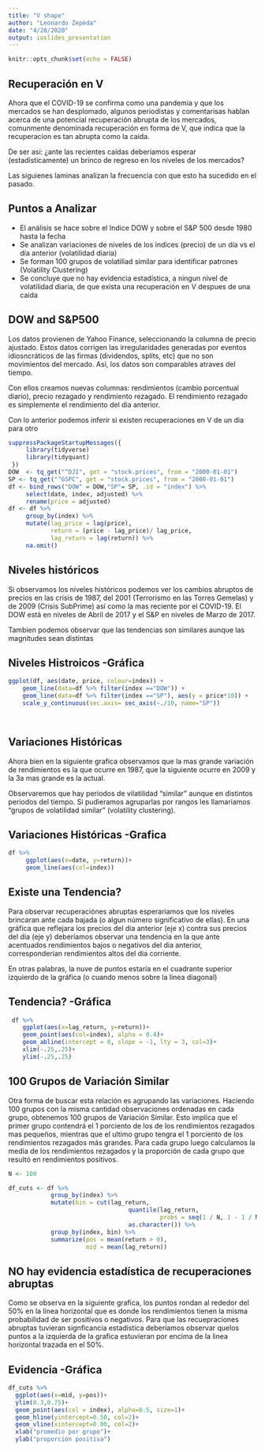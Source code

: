 ```yaml
---
title: "V shape"
author: "Leonardo Zepeda"
date: "4/28/2020"
output: ioslides_presentation
---
```


```r
knitr::opts_chunk$set(echo = FALSE)
```

## Recuperación en V 

Ahora que el COVID-19 se confirma como una pandemia y que los mercados se han desplomado, algunos periodistas y comentarisas hablan acerca de una potencial recuperación abrupta de los mercados, comunmente denominada recuperación en forma de V, que indica que la recuperacion es tan abrupta como la caida. 

De ser así: ¿ante las recientes caídas deberíamos esperar (estadísticamente) un brinco de regreso en los niveles de los mercados? 

Las siguienes laminas analizan la frecuencia con que esto ha sucedido en el pasado.

## Puntos a Analizar

- El análisis se hace sobre el Indice DOW y sobre el S&P 500 desde 1980 hasta la fecha
- Se analizan variaciones de niveles de los indices (precio) de un día vs el día anterior (volatilidad diaria)
- Se forman 100 grupos de volatiliad similar para identificar patrones (Volatility Clustering)
- Se concluye que no hay evidencia estadística, a ningun nivel de volatilidad diaria, de que exista una recuperación en V despues de una caida

## DOW and S&P500

Los datos provienen de Yahoo Finance, seleccionando la columna de precio ajustado. Estos datos corrigen las irregularidades generadas por eventos idiosncráticos de las firmas (dividendos, splits, etc) que no son movimientos del mercado. Así, los datos son comparables atraves del tiempo.

Con ellos creamos nuevas columnas: rendimientos (cambio porcentual diario), precio rezagado y rendimiento rezagado. El rendimiento rezagado es simplemente el rendimiento del dia anterior. 

Con lo anterior podemos inferir si existen recuperaciones en V de un dia para otro

```r
suppressPackageStartupMessages({
     library(tidyverse)
     library(tidyquant)
 })
DOW  <- tq_get("^DJI", get = "stock.prices", from = "2000-01-01")
SP <- tq_get("^GSPC", get = "stock.prices", from = "2000-01-01")
df <- bind_rows("DOW" = DOW,"SP"= SP, .id = "index") %>% 
     select(date, index, adjusted) %>% 
     rename(price = adjusted)
df <- df %>% 
     group_by(index) %>% 
     mutate(lag_price = lag(price),
            return = (price - lag_price)/ lag_price,
            lag_return = lag(return)) %>%
     na.omit()
```

## Niveles históricos

Si observamos los niveles históricos podemos ver los cambios abruptos de precios en las crisis de 1987, del 2001 (Terrorismo en las Torres Gemelas) y de 2009 (Crisis SubPrime) así como la mas reciente por el COVID-19. El DOW está en niveles de Abril de 2017 y el S&P en niveles de Marzo de 2017.

Tambien podemos observar que las tendencias son similares aunque las magnitudes sean distintas

## Niveles Histroicos -Gráfica

```r

ggplot(df, aes(date, price, colour=index)) + 
    geom_line(data=df %>% filter(index =="DOW")) + 
    geom_line(data=df %>% filter(index =="SP"), aes(y = price*10)) + 
    scale_y_continuous(sec.axis= sec_axis(~./10, name="SP"))  

  
```

## Variaciones Históricas

Ahora bien en la siguiente grafica observamos que la mas grande variación de rendimientos es la que ocurre en 1987, que la siguiente ocurre en 2009 y la 3a mas grande es la actual.

Observaremos que hay periodos de vilatilidad "similar" aunque en distintos periodos del tiempo. Si pudieramos agruparlas por rangos les llamariamos "grupos de volatilidad similar" (volatility clustering).

## Variaciones Históricas -Grafica

```r
df %>%
     ggplot(aes(x=date, y=return))+
     geom_line(aes(col=index))
```

## Existe una Tendencia?

Para observar recuperaciónes abruptas esperariamos que los niveles brincaran ante cada bajada (o algun número significativo de ellas). En una gráfica que reflejara los precios del dia anterior (eje x) contra sus precios del dia (eje y) deberíamos observar una tendencia en la que ante acentuados rendimientos bajos o negativos del dia anterior, corresponderían rendimientos altos del dia corriente. 

En otras palabras, la nuve de puntos estaría en el cuadrante superior izquierdo de la gráfica (o cuando menos sobre la linea diagonal)

## Tendencia? -Gráfica
```r
 df %>%
    ggplot(aes(x=lag_return, y=return))+ 
    geom_point(aes(col=index), alpha = 0.4)+
    geom_abline(intercept = 0, slope = -1, lty = 3, col=3)+
    xlim(-.25,.25)+
    ylim(-.25,.25)
```

## 100 Grupos de Variación Similar

Otra forma de buscar esta relación es agrupando las variaciones. Haciendo 100 grupos con la misma cantidad observaciones ordenadas en cada grupo, obtenemos 100 grupos de Variación Similar. Esto implica que el primer grupo contendrá el 1 porciento de los de los rendimientos rezagados mas pequeños, mientras que el ultimo grupo tengra el 1 porciento de los rendimientos rezagados más grandes. Para cada grupo luego calculamos la media de los rendimientos rezagados y la proporción de cada grupo que resultó en rendimientos positivos. 

``` r
N <- 100

df_cuts <- df %>%
            group_by(index) %>%
            mutate(bin = cut(lag_return, 
                                  quantile(lag_return, 
                                           probs = seq(1 / N, 1 - 1 / N, 1 / N))) %>%
                                  as.character()) %>%
            group_by(index, bin) %>%
            summarize(pos = mean(return > 0),
                      mid = mean(lag_return)) 
```

## NO hay evidencia estadística de recuperaciones abruptas

Como se observa en la siguiente grafica, los puntos rondan al rededor del 50% en la linea horizontal que es donde los rendimientos tienen la misma probabilidad de ser positivos o negativos. Para que las recuepraciones abruptas tuvieran signficancia estadistica deberíamos observar quelos puntos a la izquierda de la grafica estuvieran por encima de la linea horizontal trazada en el 50%. 

## Evidencia -Gráfica
```r
df_cuts %>% 
  ggplot(aes(x=mid, y=pos))+
  ylim(0.3,0.75)+
  geom_point(aes(col = index), alpha=0.5, size=1)+
  geom_hline(yintercept=0.50, col=2)+
  geom_vline(xintercept=0.00, col=2)+
  xlab("promedio por grupo")+
  ylab("proporción positiva")
```  




